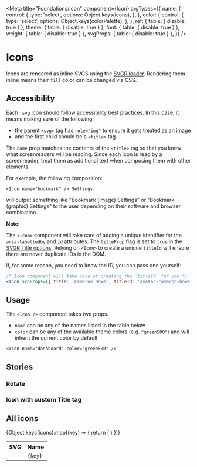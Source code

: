 <!-- Icons.stories.mdx-->



<Meta
  title="Foundations/Icon"
  component={Icon}
  argTypes={{
    name: {
      control: {
        type: 'select',
        options: Object.keys(icons),
      },
    },
    color: {
      control: {
        type: 'select',
        options: Object.keys(colorPalette),
      },
    },
    ref: { table: { disable: true } },
    theme: { table: { disable: true } },
    font: { table: { disable: true } },
    weight: { table: { disable: true } },
    svgProps: { table: { disable: true } },
  }}
/>

# Icons

Icons are rendered as inline SVGS using the [SVGR loader](https://react-svgr.com/docs/getting-started/). Rendering them inline means their `fill` color can be changed via CSS.

<Canvas>
  <Story story={Default} />
</Canvas>

<ArgsTable of={Icon} story="^" />

## Accessibility

Each `.svg` icon should follow [accessibility best practices](https://www.deque.com/blog/creating-accessible-svgs/). In this case, it means making sure of the following:

- the parent `<svg>` tag has `role="img"` to ensure it gets treated as an image
- and the first child should be a `<title>` tag

The `name` prop matches the contents of the `<title>` tag so that you know what screenreaders will be reading. Since each icon is read by a screenreader, treat them as additional text when composing them with other elements.

For example, the following composition:

```tsx
<Icon name="bookmark" /> Settings
```

will output something like "Bookmark (image) Settings" or "Bookmark (graphic) Settings" to the user depending on their software and browser combination.

**Note:**

The `<Icon>` component will take care of adding a unique identifier for the `aria-labelledby` and `id` attributes. The `titleProp` flag is set to `true` in the [SVGR Title options](https://react-svgr.com/docs/options/#title). Relying on `<Icon>` to create a unique `titleId` will ensure there are never duplicate IDs in the DOM.

If, for some reason, you need to know the ID, you can pass one yourself:

```jsx
/* Icon component will take care of creating the `titleId` for you */
<Icon svgProps={{ title: 'Cameron Howe', titleId: 'avatar-cameron-howe' }} />
```

## Usage

The `<Icon />` component takes two props.

- `name` can be any of the names listed in the table below
- `color` can be any of the available theme colors (e.g. `"green500"`) and will inherit the current color by default

```tsx
<Icon name="dashboard" color="green500" />
```

## Stories

### Rotate

<Canvas>
  <Story story={Rotate} />
</Canvas>

### Icon with custom Title tag

<Canvas>
  <Story story={CustomTitle} />
</Canvas>

## All icons

<table>
  <tr>
    <th>SVG</th>
    <th>Name</th>
  </tr>
  {Object.keys(icons).map((key) => {
    return (
      <tr>
        <td
          style={{
            display: 'flex',
            alignItems: 'center',
            padding: '1rem',
          }}
        >
          <Icon name={key} size="3xl" />
        </td>
        <td>
          <code>{key}</code>
        </td>
      </tr>
    )
  })}
</table>
